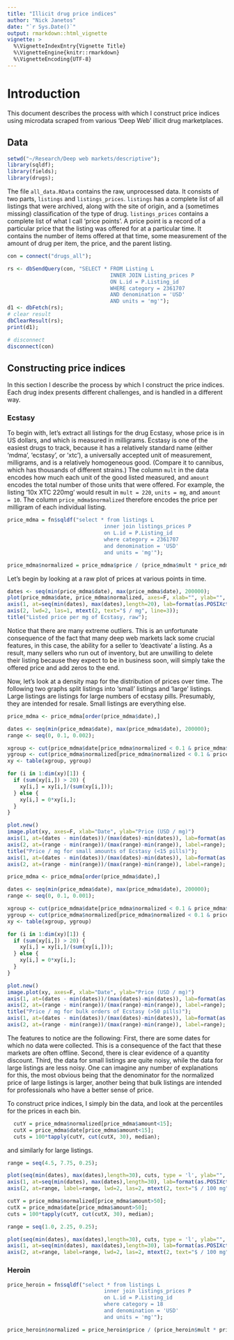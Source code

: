 ```yaml
---
title: "Illicit drug price indices"
author: "Nick Janetos"
date: "`r Sys.Date()`"
output: rmarkdown::html_vignette
vignette: >
  %\VignetteIndexEntry{Vignette Title}
  %\VignetteEngine{knitr::rmarkdown}
  %\VignetteEncoding{UTF-8}
---
```


# Introduction

This document describes the process with which I construct price indices using microdata scraped from various 'Deep Web' illicit drug marketplaces. 

## Data

```r
setwd("~/Research/Deep web markets/descriptive");
library(sqldf);
library(fields);
library(drugs);
```

The file `all_data.RData` contains the raw, unprocessed data. It consists of two parts, `listings` and `listings_prices`. `listings` has a complete list of all listings that were archived, along with the site of origin, and a (sometimes missing) classification of the type of drug. `listings_prices` contains a complete list of what I call 'price points'. A price point is a record of a particular price that the listing was offered for at a particular time. It contains the number of items offered at that time, some measurement of the amount of drug per item, the price, and the parent listing. 

```r
con = connect("drugs_all");

rs <- dbSendQuery(con, "SELECT * FROM Listing L
                                 INNER JOIN Listing_prices P
                                 ON L.id = P.Listing_id
                                 WHERE category = 2361707
                                 AND denomination = 'USD'
                                 AND units = 'mg'");
d1 <- dbFetch(rs);
# clear result
dbClearResult(rs);
print(d1);

# disconnect
disconnect(con)
```

## Constructing price indices

In this section I describe the process by which I construct the price indices. Each drug index presents different challenges, and is handled in a different way.

### Ecstasy

To begin with, let's extract all listings for the drug Ecstasy, whose price is in US dollars, and which is measured in milligrams. Ecstasy is one of the easiest drugs to track, because it has a relatively standard name (either 'mdma', 'ecstasy', or 'xtc'), a universally accepted unit of measurement, milligrams, and is a relatively homogeneous good. (Compare it to cannibus, which has thousands of different strains.) The column `mult` in the data encodes how much each unit of the good listed measured, and `amount` encodes the total number of those units that were offered. For example, the listing '10x XTC 220mg' would result in `mult = 220`, `units = mg`, and `amount = 10`. The column `price_mdma$normalized` therefore encodes the price per milligram of each individual listing. 

```r
price_mdma = fn$sqldf("select * from listings L 
                               inner join listings_prices P 
                               on L.id = P.Listing_id 
                               where category = 2361707 
                               and denomination = 'USD'
                               and units = 'mg'");

price_mdma$normalized = price_mdma$price / (price_mdma$mult * price_mdma$amount);
```

Let's begin by looking at a raw plot of prices at various points in time.

```r
dates <- seq(min(price_mdma$date), max(price_mdma$date), 200000);
plot(price_mdma$date, price_mdma$normalized, axes=F, xlab="", ylab="", type='p', pch=4);
axis(1, at=seq(min(dates), max(dates),length=20), lab=format(as.POSIXct(seq(min(dates), max(dates),length=20), origin="1970-01-01"), "%m-%d"), lwd=2, mtext(1, text="Date", line=2.5))
axis(2, lwd=2, las=1, mtext(2, text="$ / mg", line=3));
title("Listed price per mg of Ecstasy, raw");
```

Notice that there are many extreme outliers. This is an unfortunate consequence of the fact that many deep web markets lack some crucial features, in this case, the ability for a seller to 'deactivate' a listing. As a result, many sellers who run out of inventory, but are unwilling to delete their listing because they expect to be in business soon, will simply take the offered price and add zeros to the end. 

Now, let's look at a density map for the distribution of prices over time. The following two graphs split listings into 'small' listings and 'large' listings. Large listings are listings for large numbers of ecstasy pills. Presumably, they are intended for resale. Small listings are everything else. 

```r
price_mdma <- price_mdma[order(price_mdma$date),]

dates <- seq(min(price_mdma$date), max(price_mdma$date), 200000);
range <- seq(0, 0.1, 0.002);

xgroup <- cut(price_mdma$date[price_mdma$normalized < 0.1 & price_mdma$amount<15],       dates, include.lowest=TRUE)
ygroup <- cut(price_mdma$normalized[price_mdma$normalized < 0.1 & price_mdma$amount<15], range, include.lowest=TRUE)
xy <- table(xgroup, ygroup)

for (i in 1:dim(xy)[1]) {
  if (sum(xy[i,]) > 20) {
    xy[i,] = xy[i,]/(sum(xy[i,]));
  } else {
    xy[i,] = 0*xy[i,];
  }
}

plot.new()
image.plot(xy, axes=F, xlab="Date", ylab="Price (USD / mg)")
axis(1, at=(dates - min(dates))/(max(dates)-min(dates)), lab=format(as.POSIXct(dates, origin="1970-01-01"), "%m-%d"))
axis(2, at=(range - min(range))/(max(range)-min(range)), label=range);
title("Price / mg for small amounts of Ecstasy (<15 pills)");
axis(1, at=(dates - min(dates))/(max(dates)-min(dates)), lab=format(as.POSIXct(dates, origin="1970-01-01"), "%m-%d"))
axis(2, at=(range - min(range))/(max(range)-min(range)), label=range);
```

```r
price_mdma <- price_mdma[order(price_mdma$date),]

dates <- seq(min(price_mdma$date), max(price_mdma$date), 200000);
range <- seq(0, 0.1, 0.001);

xgroup <- cut(price_mdma$date[price_mdma$normalized < 0.1 & price_mdma$amount>50],       dates, include.lowest=TRUE)
ygroup <- cut(price_mdma$normalized[price_mdma$normalized < 0.1 & price_mdma$amount>50], range, include.lowest=TRUE)
xy <- table(xgroup, ygroup)

for (i in 1:dim(xy)[1]) {
  if (sum(xy[i,]) > 20) {
    xy[i,] = xy[i,]/(sum(xy[i,]));
  } else {
    xy[i,] = 0*xy[i,];
  }
}

plot.new()
image.plot(xy, axes=F, xlab="Date", ylab="Price (USD / mg)")
axis(1, at=(dates - min(dates))/(max(dates)-min(dates)), lab=format(as.POSIXct(dates, origin="1970-01-01"), "%m-%d"))
axis(2, at=(range - min(range))/(max(range)-min(range)), label=range);
title("Price / mg for bulk orders of Ecstasy (>50 pills)");
axis(1, at=(dates - min(dates))/(max(dates)-min(dates)), lab=format(as.POSIXct(dates, origin="1970-01-01"), "%m-%d"))
axis(2, at=(range - min(range))/(max(range)-min(range)), label=range);
```

The features to notice are the following: First, there are some dates for which no data were collected. This is a consequence of the fact that these markets are often offline. Second, there is clear evidence of a quantity discount. Third, the data for small listings are quite noisy, while the data for large listings are less noisy. One can imagine any number of explanations for this, the most obvious being that the denominator for the normalized price of large listings is larger, another being that bulk listings are intended for professionals who have a better sense of price. 

To construct price indices, I simply bin the data, and look at the percentiles for the prices in each bin.

```r
  cutY = price_mdma$normalized[price_mdma$amount<15];
  cutX = price_mdma$date[price_mdma$amount<15];
  cuts = 100*tapply(cutY, cut(cutX, 30), median);
```

and similarly for large listings. 

```r
range = seq(4.5, 7.75, 0.25);

plot(seq(min(dates), max(dates),length=30), cuts, type = 'l', ylab="", xlab = "", lwd=3, axes = F, ylim = c(4.5, 7.75), main="Median price of ecstasy, small listings", col="blue");
axis(1, at=seq(min(dates), max(dates),length=30), lab=format(as.POSIXct(seq(min(dates), max(dates),length=30), origin="1970-01-01"), "%m-%d"), lwd=2, mtext(1, text="Date", line=2.5))
axis(2, at=range, label=range, lwd=2, las=2, mtext(2, text="$ / 100 mg", line=3));
```

```r
cutY = price_mdma$normalized[price_mdma$amount>50];
cutX = price_mdma$date[price_mdma$amount>50];
cuts = 100*tapply(cutY, cut(cutX, 30), median);

range = seq(1.0, 2.25, 0.25);

plot(seq(min(dates), max(dates),length=30), cuts, type = 'l', ylab="", xlab = "", lwd=3, axes = F, ylim = c(1.0, 2.25), main="Median price of ecstasy, large listings", col="blue");
axis(1, at=seq(min(dates), max(dates),length=30), lab=format(as.POSIXct(seq(min(dates), max(dates),length=30), origin="1970-01-01"), "%m-%d"), lwd=2, mtext(1, text="Date", line=2.5))
axis(2, at=range, label=range, lwd=2, las=2, mtext(2, text="$ / 100 mg", line=3));
```

### Heroin

```r
price_heroin = fn$sqldf("select * from listings L 
                               inner join listings_prices P 
                               on L.id = P.Listing_id 
                               where category = 18 
                               and denomination = 'USD'
                               and units = 'mg'");

price_heroin$normalized = price_heroin$price / (price_heroin$mult * price_heroin$amount);
```